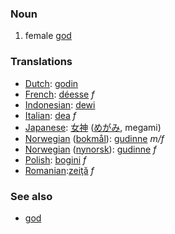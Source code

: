 === Noun ===

#female [[god]]

=== Translations ===
*[[Dutch]]: [[godin]]
*[[French]]: [[déesse]] ''f''
*[[Indonesian]]: [[dewi]]
*[[Italian]]: [[dea]] ''f''
*[[Japanese]]: [[女神]] ([[めがみ]], megami)
*[[Norwegian]] ([[bokmål]]): [[gudinne]] ''m/f''
*[[Norwegian]] ([[nynorsk]]): [[gudinne]] ''f''
*[[Polish]]: [[bogini]] ''f''
*[[Romanian]]:[[zeiţă]] ''f''
===See also===
* [[god]]